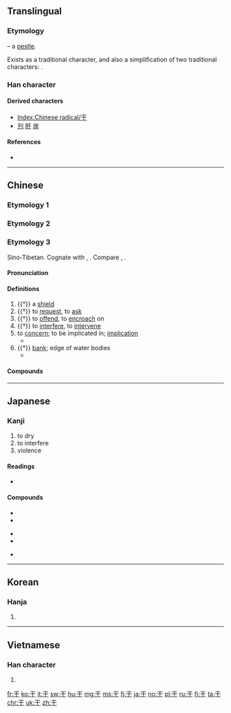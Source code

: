 {{also|乾|幹|于|午|千|半|𡕒}}
==Translingual==
{{stroke order|strokes=3}}
{{stroke order|type=animate}}

===Etymology===
{{Han etyl}}
{{liushu|p}} – a [[pestle]].

Exists as a traditional character, and also a simplification of two traditional characters: {{Han simp|乾|a=幹}}.

===Han character===
{{Han char|rn=51|rad=干|as=00|sn=3|four=10400|canj=MJ}}

====Derived characters====
* [[Index:Chinese radical/干]]
* [[刊]] [[肝]] [[岸]]

====References====
* {{Han ref|kx=0339.010|dkj=09165|dj=0645.220|hdz=10405.050|uh=5E72|ud=24178|bh=A47A|bd=42106}}

----

==Chinese==

===Etymology 1===
{{zh-see|乾||dry}}

===Etymology 2===
{{zh-see|幹||to do, to work}}

===Etymology 3===
{{zh-forms}}

Sino-Tibetan. Cognate with {{zh-l|扞|to shield; to protect}}, {{zh-l|閈|gate}}. Compare {{etyl|bo|-}} {{m|bo|འགལ་བ||to go against, to violate, to contradict}}, {{etyl|my|-}} {{m|my|ကာ||shield; to shield; to block}}.

====Pronunciation====
{{zh-pron
|m=gān
|c=gon1
|h=pfs=kôn
|md=găng
|mn=kan
|w=1koe
|mc=y
|oc=y
|cat=n,a,v,adv
}}

====Definitions====
{{zh-hanzi}}

# {{†}} a [[shield]]
# {{†}} to [[request]], to [[ask]]
# {{†}} to [[offend]], to [[encroach]] on
# {{†}} to [[interfere]], to [[intervene]]
# to [[concern]]; to be implicated in; [[implication]]
#* {{zh-usex|這 事 與 我 無 '''干'''{gān}。|It has nothing '''to do''' with me.}}
# {{†}} [[bank]]; edge of water bodies
#* {{zh-l|江干||river bank}}

====Compounds====
{{der3
|{{zh-l|干犯|to encroach on}}
|{{zh-l|干戈|weapons of war}}
|{{zh-l|干支|the Heavenly Stems and Earthly Branches}}
|{{zh-l|干連|implication}}
|{{zh-l|干擾|to interfere}}
|{{zh-l|干擾素|interferon}}
|{{zh-l|干涉|to intervene}}
|{{zh-l|干涉現象|interference}}
|{{zh-l|干係|implication}}
|{{zh-l|干預}}, {{zh-l|干與|to intervene}}
|{{zh-l|干云蔽日|tall trees covering the sun}}
|{{zh-l|干證|witness}}
}}

----

==Japanese==

===Kanji===
{{ja-kanji|grade=6|rs=干00}}

# to dry
# to interfere
# violence

====Readings====
* {{ja-readings|on=[[かん]] (kan)|kun=[[ほす]] (hosu), [[ひる]] (hiru), [[おかす]] (okasu)}}

====Compounds====
{{top3}}
* {{l|ja|sc=Jpan|干戈|tr=かんか, kanka}}
* {{l|ja|sc=Jpan|干害|tr=かんがい, kangai}}
{{mid3}}
* {{l|ja|sc=Jpan|干渉|tr=かんしょう, kanshō}}
* {{l|ja|sc=Jpan|干魃|tr=かんばつ, kanbatsu}}
{{mid3}}
* {{l|ja|sc=Jpan|干天|tr=かんてん, kanten}}
{{bottom}}

----

==Korean==

===Hanja===
{{ko-hanja|hangeul=[[간]], [[강]]|rv=gan, gang|mr=kan, kang}}

# {{defn|lang=ko|sort=干00}}

----

==Vietnamese==

===Han character===
{{vi-hantu|[[can]], [[cơn]], [[càn]], [[cán]]|rs=干00}}

# {{defn|lang=vi|sort=干00}}

[[Category:CJKV radicals| ]]

[[fr:干]]
[[ko:干]]
[[it:干]]
[[sw:干]]
[[hu:干]]
[[mg:干]]
[[ms:干]]
[[fj:干]]
[[ja:干]]
[[no:干]]
[[pl:干]]
[[ru:干]]
[[fi:干]]
[[ta:干]]
[[chr:干]]
[[uk:干]]
[[zh:干]]